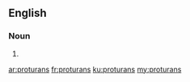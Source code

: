 ==English==

===Noun===
{{head|en|plural}}

# {{plural of|proturan|lang=en|nocat=1}}

[[ar:proturans]]
[[fr:proturans]]
[[ku:proturans]]
[[my:proturans]]